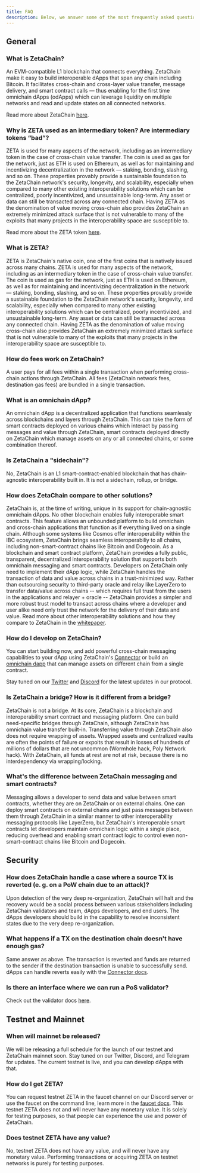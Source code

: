 ```yaml
---
title: FAQ
description: Below, we answer some of the most frequently asked questions we get. If you have a question that's not answered here, please ask them on our Discord! Our team and ecosystem is always online and ready to discuss new ideas and questions.
---
```



## General

### What is ZetaChain?

An EVM-compatible L1 blockchain that connects everything. ZetaChain make it easy
to build interoperable dApps that span any chain including Bitcoin. It
facilitates cross-chain and cross-layer value transfer, message delivery, and
smart contract calls — thus enabling for the first time omnichain dApps (odApps)
which can leverage liquidity on multiple networks and read and update states on
all connected networks.

Read more about ZetaChain [here](/about).

### Why is ZETA used as an intermediary token? Are intermediary tokens “bad”?

ZETA is used for many aspects of the network, including as an intermediary token
in the case of cross-chain value transfer. The coin is used as gas for the
network, just as ETH is used on Ethereum, as well as for maintaining and
incentivizing decentralization in the network — staking, bonding, slashing, and
so on. These properties provably provide a sustainable foundation to the
ZetaChain network's security, longevity, and scalability, especially when
compared to many other existing interoperability solutions which can be
centralized, poorly incentivized, and unsustainable long-term. Any asset or data
can still be transacted across any connected chain. Having ZETA as the
denomination of value moving cross-chain also provides ZetaChain an extremely
minimized attack surface that is not vulnerable to many of the exploits that
many projects in the interoperability space are susceptible to.

Read more about the ZETA token [here](/about/token-utility/token).

### What is ZETA?

ZETA is ZetaChain's native coin, one of the first coins that is natively issued
across many chains. ZETA is used for many aspects of the network, including as
an intermediary token in the case of cross-chain value transfer. The coin is
used as gas for the network, just as ETH is used on Ethereum, as well as for
maintaining and incentivizing decentralization in the network — staking,
bonding, slashing, and so on. These properties provably provide a sustainable
foundation to the ZetaChain network's security, longevity, and scalability,
especially when compared to many other existing interoperability solutions which
can be centralized, poorly incentivized, and unsustainable long-term. Any asset
or data can still be transacted across any connected chain. Having ZETA as the
denomination of value moving cross-chain also provides ZetaChain an extremely
minimized attack surface that is not vulnerable to many of the exploits that
many projects in the interoperability space are susceptible to.

### How do fees work on ZetaChain?

A user pays for all fees within a single transaction when performing cross-chain
actions through ZetaChain. All fees (ZetaChain network fees, destination gas
fees) are bundled in a single transaction.

### What is an omnichain dApp?

An omnichain dApp is a decentralized application that functions seamlessly
across blockchains and layers through ZetaChain. This can take the form of smart
contracts deployed on various chains which interact by passing messages and
value through ZetaChain, smart contracts deployed directly on ZetaChain which
manage assets on any or all connected chains, or some combination thereof.

### Is ZetaChain a "sidechain"?

No, ZetaChain is an L1 smart-contract-enabled blockchain that has chain-agnostic
interoperability built in. It is not a sidechain, rollup, or bridge.

### How does ZetaChain compare to other solutions?

ZetaChain is, at the time of writing, unique in its support for chain-agnostiic
omnichain dApps. No other blockchain enables fully interoperable smart
contracts. This feature allows an unbounded platform to build omnichain and
cross-chain applications that function as if everything lived on a single chain.
Although some systems like Cosmos offer interoperability within the IBC
ecosystem, ZetaChain brings seamless interoperabiliy to all chains, including
non-smart-contract chains like Bitcoin and Dogecoin. As a blockchain and smart
contract platform, ZetaChain provides a fully public, transparent, decentralized
interoperability solution that supports both omnichain messaging and smart
contracts. Developers on ZetaChain only need to implement their dApp logic,
while ZetaChain handles the transaction of data and value across chains in a
trust-minimized way. Rather than outsourcing security to third-party oracle and
relay like LayerZero to transfer data/value across chains -- which requires full
trust from the users in the applications and relayer + oracle -- ZetaChain
provides a simpler and more robust trust model to transact across chains where a
developer and user alike need only trust the network for the delivery of their
data and value. Read more about other interoperability solutions and how they
compare to ZetaChain in the [whitepaper](https://zetachain.com/whitepaper.pdf).

### How do I develop on ZetaChain?

You can start building now, and add powerful cross-chain messaging capabilities
to your dApp using ZetaChain's
[Connector](/developers/cross-chain-messaging/overview/) or build an
[omnichain dapp](/developers/omnichain/overview/) that can manage assets on
different chain from a single contract.

Stay tuned on our <a href={globalLinks.twitterLink} target="_blank" className="text-green-100">Twitter</a>
and <a href={globalLinks.discordLink} target="_blank" className="text-green-100">Discord</a> for the latest updates in our protocol.

### Is ZetaChain a bridge? How is it different from a bridge?

ZetaChain is not a bridge. At its core, ZetaChain is a blockchain and
interoperability smart contract and messaging platform. One can build
need-specific bridges through ZetaChain, although ZetaChain has omnichain value
transfer built-in. Transferring value through ZetaChain also does not require
wrapping of assets. Wrapped assets and centralized vaults are often the points
of failure or expoits that result in losses of hundreds of millions of dollars
that are not uncommon (Wormhole hack, Poly Network hack). With ZetaChain, all
funds at rest are not at risk, because there is no interdependency via
wrapping/locking.

### What's the difference between ZetaChain messaging and smart contracts?

Messaging allows a developer to send data and value between smart contracts,
whether they are on ZetaChain or on external chains. One can deploy smart
contracts on external chains and just pass messages between them through
ZetaChain in a similar manner to other interoperability messaging protocols like
LayerZero, but ZetaChain's interoperable smart contracts let developers maintain
omnichain logic within a single place, reducing overhead and enabling smart
contract logic to control even non-smart-contract chains like Bitcoin and
Dogecoin.

## Security

### How does ZetaChain handle a case where a source TX is reverted (e. g. on a PoW chain due to an attack)?

Upon detection of the very deep re-organization, ZetaChain will halt and the
recovery would be a social process between various stakeholders including
ZetaChain validators and team, dApps developers, and end users. The dApps
developers should build in the capability to resolve inconsistent states due to
the very deep re-organization.

### What happens if a TX on the destination chain doesn't have enough gas?

Same answer as above. The transaction is reverted and funds are returned to the
sender if the destination transaction is unable to successfully send. dApps can
handle reverts easily with the
[Connector docs](/developers/cross-chain-messaging/connector).

### Is there an interface where we can run a PoS validator?

Check out the validator docs [here](/validators/requirements).

## Testnet and Mainnet

### When will mainnet be released?

We will be releasing a full schedule for the launch of our testnet and ZetaChain
mainnet soon. Stay tuned on our Twitter, Discord, and Telegram for updates. The
current testnet is live, and you can develop dApps with that.

### How do I get ZETA?

You can request testnet ZETA in the faucet channel on our Discord server or use
the faucet on the command line, learn more in the
[faucet docs](/reference/get-testnet-zeta). This testnet ZETA does not and will
never have any monetary value. It is solely for testing purposes, so that people
can experience the use and power of ZetaChain.

### Does testnet ZETA have any value?

No, testnet ZETA does not have any value, and will never have any monetary
value. Performing transactions or acquiring ZETA on testnet networks is purely
for testing purposes.
